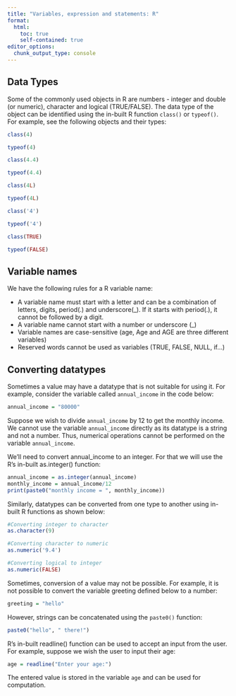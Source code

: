 ```yaml
---
title: "Variables, expression and statements: R"
format:
  html:
    toc: true
    self-contained: true
editor_options: 
  chunk_output_type: console
---
```


## Data Types

Some of the commonly used objects in R are numbers - integer and double (or numeric), character and logical (TRUE/FALSE). The data type of the object can be identified using the in-built R function `class()` or `typeof()`. For example, see the following objects and their types:


```r
class(4)
```

```r
typeof(4)
```

```r
class(4.4)
```

```r
typeof(4.4)
```

```r
class(4L)
```

```r
typeof(4L)
```


```r
class('4')
```

```r
typeof('4')
```

```r
class(TRUE)
```

```r
typeof(FALSE)
```


## Variable names

We have the following rules for a R variable name:

- A variable name must start with a letter and can be a combination of letters, digits, period(.) and underscore(_). If it starts with period(.), it cannot be followed by a digit.
- A variable name cannot start with a number or underscore (_)
- Variable names are case-sensitive (age, Age and AGE are three different variables)
- Reserved words cannot be used as variables (TRUE, FALSE, NULL, if...)

## Converting datatypes

Sometimes a value may have a datatype that is not suitable for using it. For example, consider the variable called `annual_income` in the code below:

```r
annual_income = "80000"
```

Suppose we wish to divide `annual_income` by 12 to get the monthly income. We cannot use the variable `annual_income` directly as its datatype is a string and not a number. Thus, numerical operations cannot be performed on the variable `annual_income`.

We’ll need to convert annual_income to an integer. For that we will use the R’s in-built as.integer() function:

```r
annual_income = as.integer(annual_income)
monthly_income = annual_income/12
print(paste0("monthly income = ", monthly_income))
```

Similarly, datatypes can be converted from one type to another using in-built R functions as shown below:

```r
#Converting integer to character
as.character(9)
```

```r
#Converting character to numeric
as.numeric('9.4')
```

```r
#Converting logical to integer
as.numeric(FALSE)
```

Sometimes, conversion of a value may not be possible. For example, it is not possible to convert the variable greeting defined below to a number:

```r
greeting = "hello"
```

However, strings can be concatenated using the `paste0()` function:

```r
paste0("hello", " there!")
```

R’s in-built readline() function can be used to accept an input from the user. For example, suppose we wish the user to input their age:

```r
age = readline("Enter your age:")
```

The entered value is stored in the variable `age` and can be used for computation.